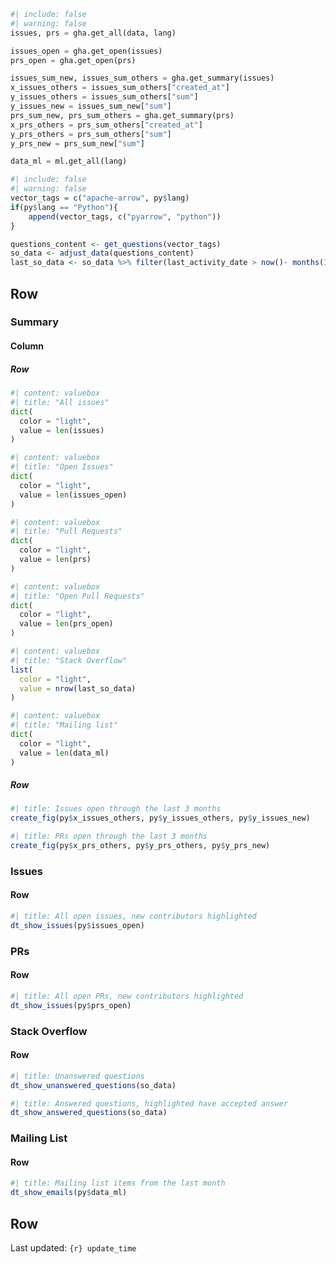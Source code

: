 ```python
#| include: false
#| warning: false
issues, prs = gha.get_all(data, lang)

issues_open = gha.get_open(issues)
prs_open = gha.get_open(prs)

issues_sum_new, issues_sum_others = gha.get_summary(issues)
x_issues_others = issues_sum_others["created_at"]
y_issues_others = issues_sum_others["sum"]
y_issues_new = issues_sum_new["sum"]
prs_sum_new, prs_sum_others = gha.get_summary(prs)
x_prs_others = prs_sum_others["created_at"]
y_prs_others = prs_sum_others["sum"]
y_prs_new = prs_sum_new["sum"]

data_ml = ml.get_all(lang)
```

```r
#| include: false
#| warning: false
vector_tags = c("apache-arrow", py$lang)
if(py$lang == "Python"){
    append(vector_tags, c("pyarrow", "python"))
}

questions_content <- get_questions(vector_tags)
so_data <- adjust_data(questions_content)
last_so_data <- so_data %>% filter(last_activity_date > now()- months(3))
```

## Row {.tabset}

### Summary 

#### Column 

##### Row {height=20%}

```python
#| content: valuebox
#| title: "All issues"
dict(
  color = "light",
  value = len(issues)
)
```

```python
#| content: valuebox
#| title: "Open Issues"
dict(
  color = "light",
  value = len(issues_open)
)
```

```python
#| content: valuebox
#| title: "Pull Requests"
dict(
  color = "light",
  value = len(prs)
)
```

```python
#| content: valuebox
#| title: "Open Pull Requests"
dict(
  color = "light",
  value = len(prs_open)
)
```

```r
#| content: valuebox
#| title: "Stack Overflow"
list(
  color = "light",
  value = nrow(last_so_data)
)
```

```python
#| content: valuebox
#| title: "Mailing list"
dict(
  color = "light",
  value = len(data_ml)
)
```

##### Row {height=80%}

```r
#| title: Issues open through the last 3 months
create_fig(py$x_issues_others, py$y_issues_others, py$y_issues_new)
```

```r
#| title: PRs open through the last 3 months
create_fig(py$x_prs_others, py$y_prs_others, py$y_prs_new)
```

### Issues

#### Row 
```r
#| title: All open issues, new contributors highlighted
dt_show_issues(py$issues_open)
```

### PRs

#### Row 

```r
#| title: All open PRs, new contributors highlighted
dt_show_issues(py$prs_open)
```

### Stack Overflow

#### Row 

```r
#| title: Unanswered questions
dt_show_unanswered_questions(so_data)
```

```r
#| title: Answered questions, highlighted have accepted answer
dt_show_answered_questions(so_data)
```

### Mailing List

#### Row 

```r
#| title: Mailing list items from the last month
dt_show_emails(py$data_ml)
```

## Row {height=1%}

Last updated: `{r} update_time`